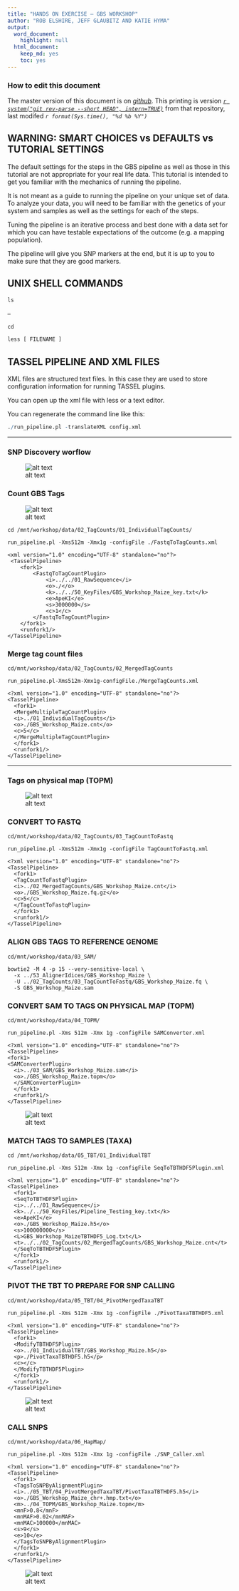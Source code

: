 ```yaml
---
title: "HANDS ON EXERCISE – GBS WORKSHOP"
author: "ROB ELSHIRE, JEFF GLAUBITZ AND KATIE HYMA"
output:
  word_document:
    highlight: null
  html_document:
    keep_md: yes
    toc: yes
---
```



### How to edit this document

The master version of this document is on *[github](https://github.com/biospectrabysequencing/gbs_moa)*. This printing is version *[`r system("git rev-parse --short HEAD", intern=TRUE)`](https://github.com/biospectrabysequencing/gbs_moa/commit/`r system("git rev-parse --short HEAD", intern=TRUE)`)* from that repository, last modifed *`r format(Sys.time(), "%d %b %Y")`*


<!-- ---------------------- Page 2------------------------ -->
WARNING: SMART CHOICES vs DEFAULTS vs TUTORIAL SETTINGS
----------------------



The default settings for the steps in the GBS pipeline as well as
those in this tutorial are not appropriate for your real life data.
This tutorial is intended to get you familiar with the mechanics of
running the pipeline. 

It is not meant as a guide to running the pipeline on your unique set of data. To analyze your data, you will need to be familiar with the genetics of your system and samples as well as the settings for each of the steps. 

Tuning the pipeline is an iterative process and best done with a data set for which you can have testable expectations of the outcome (e.g. a
mapping population). 

The pipeline will give you SNP markers at the end, but it is up to you to make sure that they are good markers.


<!-- ---------------------- Page 3------------------------ -->
## UNIX SHELL COMMANDS


```r
ls
```
–

```r
cd
```

```r
less [ FILENAME ]
```


<!-- ---------------------- Page 4------------------------ -->
## TASSEL PIPELINE AND XML FILES

XML files are structured text files. In this case they are used to store
configuration information for running TASSEL plugins.

You can open up the xml file with less or a text editor.

You can regenerate the command line like this:

```r
./run_pipeline.pl -translateXML config.xml
```


******

<!-- ---------------------- Page 5------------------------ -->
### SNP Discovery worflow

![alt text](images/flowDiagram.jpg)

<!-- --------------------- Page 6,7----------------------- -->
### Count GBS Tags

![alt text](images/flowDiagram_tagCounts.jpg)

<!-- 
## Fixing xml snippets...
perl -ne 'if(m/(\>|^$)/){print} else {s/\n//g; print}' [FILE] 
-->

```
cd /mnt/workshop/data/02_TagCounts/01_IndividualTagCounts/
  
run_pipeline.pl -Xms512m -Xmx1g -configFile ./FastqToTagCounts.xml

<xml version="1.0" encoding="UTF-8" standalone="no"?>
 <TasselPipeline>
    <fork1>
        <FastqToTagCountPlugin>
            <i>../../01_RawSequence</i>
            <o>./</o>
            <k>../../50_KeyFiles/GBS_Workshop_Maize_key.txt</k>
            <e>ApeKI</e>
            <s>3000000</s>
            <c>1</c>
        </FastqToTagCountPlugin>
    </fork1>
    <runfork1/>
</TasselPipeline>
```

<!-- ---------------------- Page 8------------------------ -->
### Merge tag count files

```
cd/mnt/workshop/data/02_TagCounts/02_MergedTagCounts

run_pipeline.pl-Xms512m-Xmx1g-configFile./MergeTagCounts.xml

<?xml version="1.0" encoding="UTF-8" standalone="no"?>
<TasselPipeline>
  <fork1>
  <MergeMultipleTagCountPlugin>
  <i>../01_IndividualTagCounts</i>
  <o>./GBS_Workshop_Maize.cnt</o>
  <c>5</c>
  </MergeMultipleTagCountPlugin>
  </fork1>
  <runfork1/>
</TasselPipeline>
```

******

<!-- ---------------------- Page 9------------------------ -->
### Tags on physical map (TOPM)

![alt text](images/flowDiagram_topm.jpg)


<!-- ---------------------- Page 10----------------------- -->
### CONVERT TO FASTQ

```
cd/mnt/workshop/data/02_TagCounts/03_TagCountToFastq

run_pipeline.pl -Xms512m -Xmx1g -configFile TagCountToFastq.xml

<?xml version="1.0" encoding="UTF-8" standalone="no"?>
<TasselPipeline>
  <fork1>
  <TagCountToFastqPlugin>
  <i>../02_MergedTagCounts/GBS_Workshop_Maize.cnt</i>
  <o>./GBS_Workshop_Maize.fq.gz</o>
  <c>5</c>
  </TagCountToFastqPlugin>
  </fork1>
  <runfork1/>
</TasselPipeline>
```

<!-- ---------------------- Page 11----------------------- -->
### ALIGN GBS TAGS TO REFERENCE GENOME

```
cd/mnt/workshop/data/03_SAM/

bowtie2 -M 4 -p 15 --very-sensitive-local \
  -x ../53_AlignerIdices/GBS_Workshop_Maize \
  -U ../02_TagCounts/03_TagCountToFastq/GBS_Workshop_Maize.fq \
  -S GBS_Workshop_Maize.sam
```

<!-- ---------------------- Page 12----------------------- -->
### CONVERT SAM TO TAGS ON PHYSICAL MAP (TOPM)

```
cd/mnt/workshop/data/04_TOPM/

run_pipeline.pl -Xms 512m -Xmx 1g -configFile SAMConverter.xml

<?xml version="1.0" encoding="UTF-8" standalone="no"?>
<TasselPipeline>
<fork1>
<SAMConverterPlugin>
  <i>../03_SAM/GBS_Workshop_Maize.sam</i>
  <o>./GBS_Workshop_Maize.topm</o>
  </SAMConverterPlugin>
  </fork1>
  <runfork1/>
</TasselPipeline>
```

<!-- ---------------------- Page 13----------------------- -->

![alt text](images/SnipImage_tagsByTaxa.jpg)


<!-- ---------------------- Page 14----------------------- -->
### MATCH TAGS TO SAMPLES (TAXA)


```
cd /mnt/workshop/data/05_TBT/01_IndividualTBT

run_pipeline.pl -Xms 512m -Xmx 1g -configFile SeqToTBTHDF5Plugin.xml

<?xml version="1.0" encoding="UTF-8" standalone="no"?>
<TasselPipeline>
  <fork1>
  <SeqToTBTHDF5Plugin>
  <i>../../01_RawSequence</i>
  <k>../../50_KeyFiles/Pipeline_Testing_key.txt</k>
  <e>ApeKI</e>
  <o>./GBS_Workshop_Maize.h5</o>
  <s>100000000</s>
  <L>GBS_Workshop_MaizeTBTHDF5_Log.txt</L>
  <t>../../02_TagCounts/02_MergedTagCounts/GBS_Workshop_Maize.cnt</t>
  </SeqToTBTHDF5Plugin>
  </fork1>
  <runfork1/>
</TasselPipeline>
```

<!-- ---------------------- Page 15----------------------- -->
### PIVOT THE TBT TO PREPARE FOR SNP CALLING

```
cd/mnt/workshop/data/05_TBT/04_PivotMergedTaxaTBT

run_pipeline.pl -Xms 512m -Xmx 1g -configFile ./PivotTaxaTBTHDF5.xml

<?xml version="1.0" encoding="UTF-8" standalone="no"?>
<TasselPipeline>
  <fork1>
  <ModifyTBTHDF5Plugin>
  <o>../01_IndividualTBT/GBS_Workshop_Maize.h5</o>
  <p>./PivotTaxaTBTHDF5.h5</p>
  <c></c>
  </ModifyTBTHDF5Plugin>
  </fork1>
  <runfork1/>
</TasselPipeline>

```

<!-- ---------------------- Page 16----------------------- -->

![alt text](images/SnipImage_SNPCaller.jpg)

<!-- ---------------------- Page 17----------------------- -->
### CALL SNPS

```
cd/mnt/workshop/data/06_HapMap/

run_pipeline.pl -Xms 512m -Xmx 1g -configFile ./SNP_Caller.xml

<?xml version="1.0" encoding="UTF-8" standalone="no"?>
<TasselPipeline>
  <fork1>
  <TagsToSNPByAlignmentPlugin>
  <i>../05_TBT/04_PivotMergedTaxaTBT/PivotTaxaTBTHDF5.h5</i>
  <o>./GBS_Workshop_Maize_chr+.hmp.txt</o>
  <m>../04_TOPM/GBS_Workshop_Maize.topm</m>
  <mnF>0.8</mnF>
  <mnMAF>0.02</mnMAF>
  <mnMAC>100000</mnMAC>
  <s>9</s>
  <e>10</e>
  </TagsToSNPByAlignmentPlugin>
  </fork1>
  <runfork1/>
</TasselPipeline>
```

<!-- ---------------------- Page 17----------------------- -->

![alt text](images/SnipImage_genotypes.jpg)
